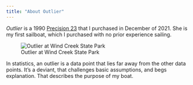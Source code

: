 ```yaml
---
title: "About Outlier"
---
```


*Outlier* is a 1990 [Precision 23](http://www.precisionboatworks.com/boats/p23/index.php) that I purchased in December of 2021.
She is my first sailboat, which I purchased with no prior experience sailing.


![Outlier at Wind Creek State Park](images/dock2.jpeg)

In statistics, an outlier is a data point that lies far away from the other data points. It's a deviant, that challenges basic assumptions, and begs explanation. That describes the purpose of my boat.